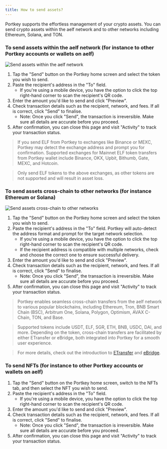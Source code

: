 ```yaml
---
title: How to send assets?
---
```


Portkey supports the effortless management of your crypto assets. You can send crypto assets within the aelf network and to other networks including Ethereum, Solana, and TON.

### To send assets within the aelf network (for instance to other Portkey accounts or wallets on aelf)

![](</img/token send (same chain).png> "Send assets within the aelf network")

1. Tap the "Send" button on the Portkey home screen and select the token you wish to send.
2. Paste the recipient's address in the "To" field.
   * If you're using a mobile device, you have the option to click the top right-hand corner to scan the recipient's QR code.
3. Enter the amount you'd like to send and click "Preview".
4. Check transaction details such as the recipient, network, and fees. If all is correct, click "Send" to finalise.
   * Note: Once you click "Send", the transaction is irreversible. Make sure all details are accurate before you proceed.
5. After confirmation, you can close this page and visit "Activity" to track your transaction status.

> If you send ELF from Portkey to exchanges like Binance or MEXC, Portkey may detect the exchange address and prompt you for confirmation. Supported exchanges for Mainnet ELF token transfers from Portkey wallet include Binance, OKX, Upbit, Bithumb, Gate, MEXC, and Hotcoin.

> Only send ELF tokens to the above exchanges, as other tokens are not supported and will result in asset loss.

### To send assets cross-chain to other networks (for instance Ethereum or Solana)

![](</img/send assets cross-chain to other networks.png> "Send assets cross-chain to other networks")

1. Tap the "Send" button on the Portkey home screen and select the token you wish to send.
2. Paste the recipient's address in the "To" field. Portkey will auto-detect the address format and prompt for the target network selection.
   * If you're using a mobile device, you have the option to click the top right-hand corner to scan the recipient's QR code.
   * If the recipient address is compatible with multiple networks, check and choose the correct one to ensure successful delivery.
3. Enter the amount you'd like to send and click "Preview".
4. Check transaction details such as the recipient, network, and fees. If all is correct, click "Send" to finalise.
   * Note: Once you click "Send", the transaction is irreversible. Make sure all details are accurate before you proceed.
5. After confirmation, you can close this page and visit "Activity" to track your transaction status.

> Portkey enables seamless cross-chain transfers from the aelf network to various popular blockchains, including Ethereum, Tron, BNB Smart Chain (BSC), Arbitrum One, Solana, Polygon, Optimism, AVAX C-Chain, TON, and Base.

> Supported tokens include USDT, ELF, SGR, ETH, BNB, USDC, DAI, and more. Depending on the token, cross-chain transfers are facilitated by either ETransfer or eBridge, both integrated into Portkey for a smooth user experience.

> For more details, check out the introduction to [ETransfer](/docs/What-is-ETransfer-and-how-does-it-facilitate-cross-chain-transfers-in-Portkey "") and [eBridge](/docs/What-is-eBridge-and-how-does-it-facilitate-cross-chain-transfers-in-Portkey "").

### To send NFTs (for instance to other Portkey accounts or wallets on aelf)

1. Tap the "Send" button on the Portkey home screen, switch to the NFTs tab, and then select the NFT you wish to send.
2. Paste the recipient's address in the "To" field.
   * If you're using a mobile device, you have the option to click the top right-hand corner to scan the recipient's QR code.
3. Enter the amount you'd like to send and click "Preview".
4. Check transaction details such as the recipient, network, and fees. If all is correct, click "Send" to finalise.
   * Note: Once you click "Send", the transaction is irreversible. Make sure all details are accurate before you proceed.
5. After confirmation, you can close this page and visit "Activity" to track your transaction status.
